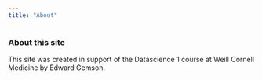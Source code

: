 ```yaml
---
title: "About"
---
```


### About this site

This site was created in support of the Datascience 1 course at Weill Cornell Medicine by Edward Gemson. 